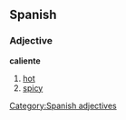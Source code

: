== Spanish ==
=== Adjective ===
[[Category:Spanish adjectives]]
'''caliente'''
# [[hot]]
# [[spicy]]